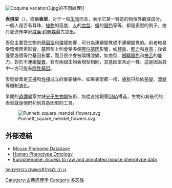 [[File:Coquina_variation3.jpg|thumb]]的不同紋理]]

'''表現型'''（{{lang-en|'''Phenotype'''}}），或稱'''表型'''，对于一個[[生物|生物]]而言，表示它某一特定的物理外觀或成分。一個人是否有耳珠、[[植物|植物]]的高度、[[人|人]]的[[血型|血型]]、[[蛾|蛾]]的[[顏色|顏色]]等等，都是表型的例子。由丹麦遗传学家[[威廉·约翰森|威廉·约翰森]]最先提出。

表型主要受生物的[[基因型|基因型]]和[[環境|環境]]影響，可分為連續變異或不連續變異的。前者較易受環境因素影響，基因型上則會受多個[[等位基因|等位基因]]影響，如[[體重|體重]]、[[智力|智力]]和[[身高|身高]]；後者僅受幾個等位基因影響，而且很少會被環境改變，如血型、[[眼睛顏色|眼睛顏色]]和[[捲舌_(表情)|捲舌]]的能力。對於不連續[[變異|變異]]，若有兩個生物表現型相同，其基因型未必一樣，這是因為其中一方可能有[[隱性基因|隱性基因]]。

表型變異是[[天擇|天擇]]和[[性擇|性擇]]成立的重要條件。如果表型都一樣，[[族群|族群]]只能依[[突變|突變]]、[[漂變|漂變]]等機制[[演化|演化]]。

早期的[[遺傳學|遺傳學]]家欠缺[[分子生物學|分子生物學]]技術，無從直接觀察[[DNA|DNA]]構造，生物和其後代的表型就是他們判別其基因型的工具。

[[File:Punnett_square_mendel_flowers.svg|thumb]]

==外部連結==
{{refbegin}}
* [http://www.jax.org/phenome Mouse Phenome Database] {{Wayback|url=http://www.jax.org/phenome |date=20121126232338 }}
* [http://www.human-phenotype-ontology.org Human Phenotype Ontology] {{Wayback|url=http://www.human-phenotype-ontology.org/ |date=20200510223649 }}
* [http://www.europhenome.org Europhenome: Access to raw and annotated mouse phenotype data]{{Wayback|url=http://www.europhenome.org/ |date=20070426154232 }}
{{refend}}

{{Authority control}}
{{Genetics-stub}}
[[Category:古典遗传学|Category:古典遗传学]]
[[Category:多态性|Category:多态性]]

[[he:גן_(ביולוגיה)#מושגים_בסיסיים|he:גן (ביולוגיה)#מושגים בסיסיים]]